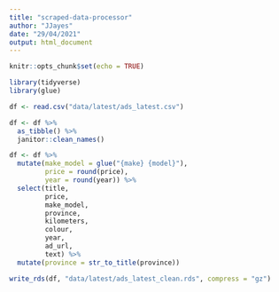 ```yaml
---
title: "scraped-data-processor"
author: "JJayes"
date: "29/04/2021"
output: html_document
---
```


```r
knitr::opts_chunk$set(echo = TRUE)

library(tidyverse)
library(glue)

```

```r

df <- read.csv("data/latest/ads_latest.csv")

df <- df %>% 
  as_tibble() %>% 
  janitor::clean_names()

df <- df %>% 
  mutate(make_model = glue("{make} {model}"),
         price = round(price),
         year = round(year)) %>% 
  select(title,
         price,
         make_model,
         province,
         kilometers,
         colour,
         year,
         ad_url,
         text) %>% 
  mutate(province = str_to_title(province))

write_rds(df, "data/latest/ads_latest_clean.rds", compress = "gz")

```

